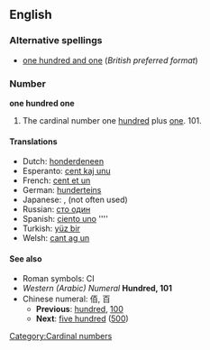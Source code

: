 ==English==

===Alternative spellings===
* [[one hundred and one]] (''British preferred format'') <!--This entry only exists to showcase the "and" difference between US and UK/Commonwealth, right?  Shouldn't it go a little more in depth, explaining that "and" is acceptable in the US, but likely to cause confusion (since "and" usually implies a decimal point?)-->

===Number===
'''one hundred one'''

# The cardinal number one [[hundred]] plus [[one]].  101.


====Translations====
<!--
Should we have translations linking to non-existing page here?
Chanses are we will never have an article about "honderdeneen" (dutch translation of 101) on en.wikipedia.org, right?
-->
{{trans-top|101}}
* Dutch: [[honderdeneen]] {{f}}
* Esperanto: [[cent kaj unu]]
* French: [[cent et un]] {{m}}
* German: [[hunderteins]] {{f}}
* Japanese: {{t-|ja|101|tr=hyakuichi|sc=Jpan}}, {{t|ja|百一|tr=hyakuichi|sc=Jpan}}(not often used)
* Russian: [[сто один]]
* Spanish: [[ciento uno]] ''''
* Turkish: [[yüz bir]]
* Welsh: [[cant ag un]]
{{trans-bottom}}

====See also====
* Roman symbols: CI
* ''Western (Arabic) Numeral'' '''Hundred, 101'''
* Chinese numeral: 佰, 百
** '''Previous''': [[hundred]], [[100]]
** '''Next''': [[five hundred]] ([[500]])

[[Category:Cardinal numbers]]